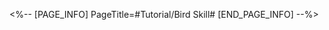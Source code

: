 <%-- [PAGE_INFO]
PageTitle=#Tutorial/Bird Skill#
[END_PAGE_INFO] --%>
{{Tutorial
|sort      = 997301
|title     = Bird Skill
|subtitle  = 
|type      = 
|about     = 
|image1    = Tutorial Bird Skill 1.png{{subst:void|<!--$UPLOAD:<<SpriteOutput/TutorialPic/TutorialPage_813101.png>-<Tutorial Bird Skill 1.png>-<Tutorial Files>>-->}}
|text1     = Eliminate {{Color|h|nobold=1|specific fruits}} to charge the bird. Once {{Color|h|nobold=1|fully charged}}, the bird will release a powerful skill to help eliminate fruits.
}}